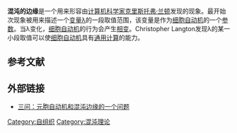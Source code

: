 {{多個問題|
{{expand|time=2015-08-05T02:51:27+00:00}}
{{unreferenced|time=2015-08-05T02:51:27+00:00}}
}}
'''混沌的边缘'''是一个用来形容由[[计算机科学家|计算机科学家]][[克里斯托弗·兰顿|克里斯托弗·兰顿]]发现的现象。最开始次现象被用来描述一个[[变量|变量]]λ的一段取值范围，该变量是作为[[细胞自动机|细胞自动机]]的一个[[参数|参数]]。当λ变化，[[细胞自动机|细胞自动机]]的行为会产生[[相变|相变]]。Christopher Langton发现λ的某一小段取值可以使[[细胞自动机|细胞自动机]]具有[[通用计算|通用计算]]的能力。

==参考文献==
{{Reflist}}

==外部链接==
*[http://www.swarmagents.cn/bs/forum/viewblog.asp?id=3809  三问：元胞自动机和混沌边缘的一个问题]

{{混沌理论}}

[[Category:自组织|Category:自组织]]
[[Category:混沌理论|Category:混沌理论]]
